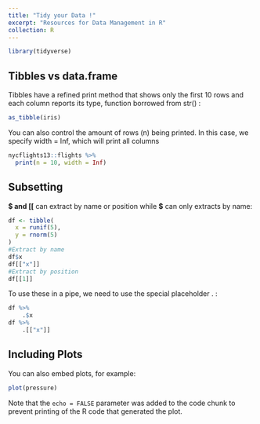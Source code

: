```yaml
---
title: "Tidy your Data !"
excerpt: "Resources for Data Management in R"
collection: R
---
```


```r
library(tidyverse)
```

 
## Tibbles vs data.frame

Tibbles have a refined print method that shows only the first 10 rows and each column reports its type, function borrowed from str() :

```r
as_tibble(iris)
```

You can also control the amount of rows (n) being printed. In this case, we specify width = Inf, which will print all columns

```r
nycflights13::flights %>% 
  print(n = 10, width = Inf)
```

## Subsetting

**$ and [[**  can extract by name or position while **$** can only extracts by name:

```r
df <- tibble(
  x = runif(5),
  y = rnorm(5)
)
#Extract by name
df$x
df[["x"]]
#Extract by position
df[[1]]
```

To use these in a pipe, we need to use the special placeholder . :
```r
df %>% 
    .$x
df %>% 
    .[["x"]]
```

## Including Plots

You can also embed plots, for example:

```r
plot(pressure)
```

Note that the `echo = FALSE` parameter was added to the code chunk to prevent printing of the R code that generated the plot.

 